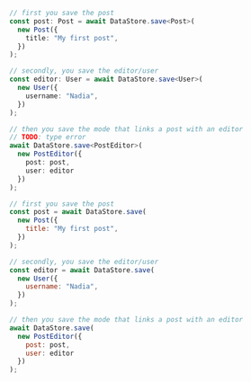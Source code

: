 <BlockSwitcher>
<Block name="TypeScript">

```ts
// first you save the post
const post: Post = await DataStore.save<Post>(
  new Post({
    title: "My first post",
  })
);

// secondly, you save the editor/user
const editor: User = await DataStore.save<User>(
  new User({
    username: "Nadia",
  })
);

// then you save the mode that links a post with an editor
// TODO: type error
await DataStore.save<PostEditor>(
  new PostEditor({
    post: post,
    user: editor
  })
);
```

</Block>
<Block name="JavaScript">

```js
// first you save the post
const post = await DataStore.save(
  new Post({
    title: "My first post",
  })
);

// secondly, you save the editor/user
const editor = await DataStore.save(
  new User({
    username: "Nadia",
  })
);

// then you save the mode that links a post with an editor
await DataStore.save(
  new PostEditor({
    post: post,
    user: editor
  })
);
```

</Block>
</BlockSwitcher>